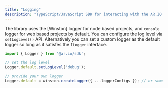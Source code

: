 ```yaml
---
title: "Logging"
description: "TypeScript/JavaScript SDK for interacting with the AR.IO ecosystem"
---
```


The library uses the [Winston] logger for node based projects, and `console` logger for web based projects by default. You can configure the log level via `setLogLevel()` API. Alternatively you can set a custom logger as the default logger so long as it satisfes the `ILogger` interface.

```typescript
import { Logger } from '@ar.io/sdk';

// set the log level
Logger.default.setLogLevel('debug');

// provide your own logger
Logger.default = winston.createLogger({ ...loggerConfigs }); // or some other logger that satisifes ILogger interface
```